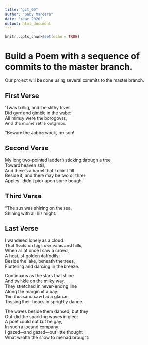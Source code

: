 ```yaml
---
title: "git_00"
author: "Gaby Mancera"
date: "Year 2020"
output: html_document
---
```


```r
knitr::opts_chunk$set(echo = TRUE)
```
# Build a Poem with a sequence of commits to the master branch.
Our project will be done using several commits to the master branch.
<!-- Do not modify or change any text in "!--" bracketed areas such as this --- these are instructions to
you, if you change any of this the git program will notice it and compromise your git merging strategy !-->

## First Verse 
<!--Put the first five lines of a poem by Lewis Carrol in this section!-->
’Twas brillig, and the slithy toves   
      Did gyre and gimble in the wabe:   
All mimsy were the borogoves,   
      And the mome raths outgrabe.   

“Beware the Jabberwock, my son!   

## Second Verse
<!--Put the first five lines of a poem by Robert Frost here!-->
My long two-pointed ladder's sticking through a tree   
Toward heaven still,   
And there's a barrel that I didn't fill   
Beside it, and there may be two or three   
Apples I didn't pick upon some bough.  

## Third Verse
<!--Put the first two verses of The Walrus and the Carpenter here!-->
"The sun was shining on the sea,  
      Shining with all his might:  
      
## Last Verse
<!--Put a short poem of your choice 8-20 lines,here!-->
I wandered lonely as a cloud.  
That floats on high o'er vales and hills,  
When all at once I saw a crowd,  
A host, of golden daffodils;  
Beside the lake, beneath the trees,  
Fluttering and dancing in the breeze.  

Continuous as the stars that shine  
And twinkle on the milky way,  
They stretched in never-ending line  
Along the margin of a bay:  
Ten thousand saw I at a glance,  
Tossing their heads in sprightly dance.  

The waves beside them danced; but they  
Out-did the sparkling waves in glee:  
A poet could not but be gay,  
In such a jocund company:  
I gazed—and gazed—but little thought  
What wealth the show to me had brought:  
